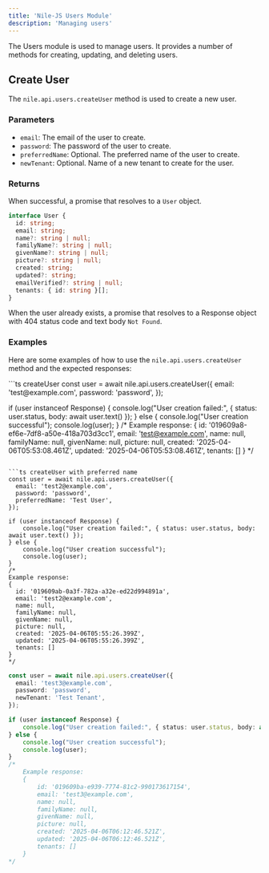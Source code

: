 ```yaml
---
title: 'Nile-JS Users Module'
description: 'Managing users'
---
```


The Users module is used to manage users. It provides a number of methods for creating, updating, and deleting users.

## Create User

The `nile.api.users.createUser` method is used to create a new user.

### Parameters

- `email`: The email of the user to create.
- `password`: The password of the user to create.
- `preferredName`: Optional. The preferred name of the user to create.
- `newTenant`: Optional. Name of a new tenant to create for the user.

### Returns

When successful, a promise that resolves to a `User` object. 

```ts
interface User {
  id: string;
  email: string;
  name?: string | null;
  familyName?: string | null;
  givenName?: string | null;
  picture?: string | null;
  created: string;
  updated?: string;
  emailVerified?: string | null;
  tenants: { id: string }[];
}
```

When the user already exists, a promise that resolves to a Response object with 404 status code and text body `Not Found`.

### Examples

Here are some examples of how to use the `nile.api.users.createUser` method and the expected responses:

<CodeGroup>
```ts createUser
const user = await nile.api.users.createUser({
  email: 'test@example.com',
  password: 'password',
});

if (user instanceof Response) {
    console.log("User creation failed:", { status: user.status, body: await user.text() });
} else {
    console.log("User creation successful");
    console.log(user);
}
/* 
Example response:
{
  id: '019609a8-ef6e-7df8-a50e-418a703d3cc1',
  email: 'test@example.com',
  name: null,
  familyName: null,
  givenName: null,
  picture: null,
  created: '2025-04-06T05:53:08.461Z',
  updated: '2025-04-06T05:53:08.461Z',
  tenants: []
}
*/
```

```ts createUser with preferred name
const user = await nile.api.users.createUser({
  email: 'test2@example.com',
  password: 'password',
  preferredName: 'Test User',
});

if (user instanceof Response) {
    console.log("User creation failed:", { status: user.status, body: await user.text() });
} else {
    console.log("User creation successful");
    console.log(user);
}
/* 
Example response:
{
  id: '019609ab-0a3f-782a-a32e-ed22d994891a',
  email: 'test2@example.com',
  name: null,
  familyName: null,
  givenName: null,
  picture: null,
  created: '2025-04-06T05:55:26.399Z',
  updated: '2025-04-06T05:55:26.399Z',
  tenants: []
}
*/
```

```ts createUser with new tenant
const user = await nile.api.users.createUser({
  email: 'test3@example.com',
  password: 'password',
  newTenant: 'Test Tenant',
});

if (user instanceof Response) {
    console.log("User creation failed:", { status: user.status, body: await user.text() });
} else {
    console.log("User creation successful");
    console.log(user);
}
/* 
    Example response:
    {
        id: '019609ba-e939-7774-81c2-990173617154',
        email: 'test3@example.com',
        name: null,
        familyName: null,
        givenName: null,
        picture: null,
        created: '2025-04-06T06:12:46.521Z',
        updated: '2025-04-06T06:12:46.521Z',
        tenants: []
    }
*/
```
</CodeGroup>